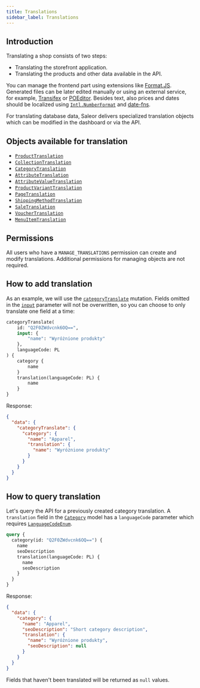 ```yaml
---
title: Translations
sidebar_label: Translations
---
```


## Introduction

Translating a shop consists of two steps:

- Translating the storefront application.
- Translating the products and other data available in the API.

You can manage the frontend part using extensions like [Format.JS](https://formatjs.io). Generated files can be later edited manually or using an external service, for example, [Transifex](https://www.transifex.com) or [POEditor](https://poeditor.com). Besides text, also prices and dates should be localized using [`Intl.NumberFormat`](https://developer.mozilla.org/en-US/docs/Web/JavaScript/Reference/Global_Objects/Intl/NumberFormat) and [date-fns](https://date-fns.org).

For translating database data, Saleor delivers specialized translation objects which can be modified in the dashboard or via the API.

## Objects available for translation

- [`ProductTranslation`](developer/api-reference/objects/product-translation.mdx)
- [`CollectionTranslation`](developer/api-reference/objects/collection-translation.mdx)
- [`CategoryTranslation`](developer/api-reference/objects/category-translation.mdx)
- [`AttributeTranslation`](developer/api-reference/objects/attribute-translation.mdx)
- [`AttributeValueTranslation`](developer/api-reference/objects/attribute-value-translation.mdx)
- [`ProductVariantTranslation`](developer/api-reference/objects/product-variant-translation.mdx)
- [`PageTranslation`](developer/api-reference/objects/page-translation.mdx)
- [`ShippingMethodTranslation`](developer/api-reference/objects/shipping-method-translation.mdx)
- [`SaleTranslation`](developer/api-reference/objects/sale-translation.mdx)
- [`VoucherTranslation`](developer/api-reference/objects/voucher-translation.mdx)
- [`MenuItemTranslation`](developer/api-reference/objects/menu-item-translation.mdx)

## Permissions

All users who have a `MANAGE_TRANSLATIONS` permission can create and modify translations. Additional permissions for managing objects are not required.

## How to add translation

As an example, we will use the [`categoryTranslate`](developer/api-reference/mutations/category-translate.mdx) mutation. Fields omitted in the [`input`](developer/api-reference/inputs/translation-input.mdx) parameter will not be overwritten, so you can choose to only translate one field at a time:

```graphql
categoryTranslate(
    id: "Q2F0ZWdvcnk6OQ==",
    input: {
        "name": "Wyróżnione produkty"
    },
    languageCode: PL
) {
    category {
        name
    }
    translation(languageCode: PL) {
        name
    }
}
```

Response:

```json
{
  "data": {
    "categoryTranslate": {
      "category": {
        "name": "Apparel",
        "translation": {
          "name": "Wyróżnione produkty"
        }
      }
    }
  }
}
```

## How to query translation

Let's query the API for a previously created category translation. A `translation` field in the [`Category`](developer/api-reference/objects/category.mdx) model has a `languageCode` parameter which requires [`LanguageCodeEnum`](developer/api-reference/enums/language-code-enum.mdx).

```graphql
query {
  category(id: "Q2F0ZWdvcnk6OQ==") {
    name
    seoDescription
    translation(languageCode: PL) {
      name
      seoDescription
    }
  }
}
```

Response:

```json
{
  "data": {
    "category": {
      "name": "Apparel",
      "seoDescription": "Short category description",
      "translation": {
        "name": "Wyróżnione produkty",
        "seoDescription": null
      }
    }
  }
}
```

Fields that haven't been translated will be returned as `null` values.
